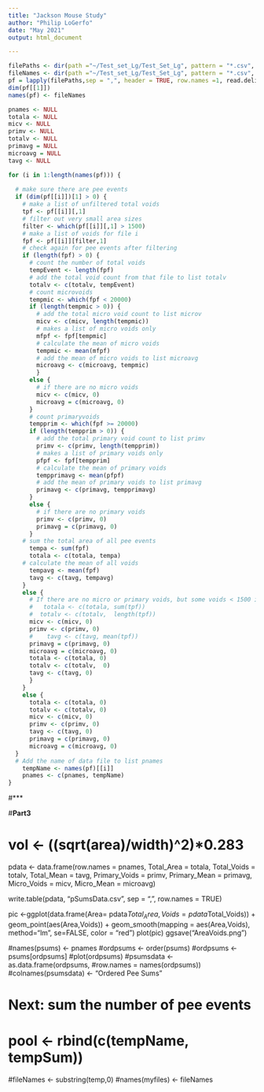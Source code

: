 ```yaml
---
title: "Jackson Mouse Study"
author: "Philip LoGerfo"
date: "May 2021"
output: html_document

---
```



#############

```r

filePaths <- dir(path ="~/Test_set_Lg/Test_Set_Lg", pattern = "*.csv", full.names = TRUE, recursive = TRUE)
fileNames <- dir(path ="~/Test_set_Lg/Test_Set_Lg", pattern = "*.csv", full.names = FALSE, recursive = TRUE)
pf = lapply(filePaths,sep = ",", header = TRUE, row.names =1, read.delim)
dim(pf[[1]])
names(pf) <- fileNames

```

#################


```r
pnames <- NULL
totala <- NULL
micv <- NULL
primv <- NULL
totalv <- NULL
primavg = NULL
microavg = NULL
tavg <- NULL

for (i in 1:length(names(pf))) {
  
  # make sure there are pee events
  if (dim(pf[[i]])[1] > 0) {
    # make a list of unfiltered total voids
    tpf <- pf[[i]][,1]
    # filter out very small area sizes
    filter <- which(pf[[i]][,1] > 1500)
    # make a list of voids for file i
    fpf <- pf[[i]][filter,1]
    # check again for pee events after filtering
    if (length(fpf) > 0) {
      # count the number of total voids
      tempEvent <- length(fpf)
      # add the total void count from that file to list totalv
      totalv <- c(totalv, tempEvent)
      # count microvoids
      tempmic <- which(fpf < 20000)
      if (length(tempmic > 0)) {
        # add the total micro void count to list microv
        micv <- c(micv, length(tempmic))
        # makes a list of micro voids only
        mfpf <- fpf[tempmic]
        # calculate the mean of micro voids
        tempmic <- mean(mfpf)
        # add the mean of micro voids to list microavg
        microavg <- c(microavg, tempmic)
        }
      else {
        # if there are no micro voids
        micv <- c(micv, 0)
        microavg = c(microavg, 0)
      }
      # count primaryvoids
      tempprim <- which(fpf >= 20000)
      if (length(tempprim > 0)) {
        # add the total primary void count to list primv
        primv <- c(primv, length(tempprim))
        # makes a list of primary voids only
        pfpf <- fpf[tempprim]
        # calculate the mean of primary voids
        tempprimavg <- mean(pfpf)
        # add the mean of primary voids to list primavg
        primavg <- c(primavg, tempprimavg)
      }
      else {
        # if there are no primary voids
        primv <- c(primv, 0)
        primavg = c(primavg, 0)
      }
    # sum the total area of all pee events   
      tempa <- sum(fpf)
      totala <- c(totala, tempa)
    # calculate the mean of all voids
      tempavg <- mean(fpf)
      tavg <- c(tavg, tempavg)
    }
    else {
      # If there are no micro or primary voids, but some voids < 1500 in area
      #   totala <- c(totala, sum(tpf))
      #  totalv <- c(totalv,  length(tpf))
      micv <- c(micv, 0)
      primv <- c(primv, 0)
      #    tavg <- c(tavg, mean(tpf))
      primavg = c(primavg, 0)
      microavg = c(microavg, 0)
      totala <- c(totala, 0)
      totalv <- c(totalv,  0)
      tavg <- c(tavg, 0)
      }
    }
    else {
      totala <- c(totala, 0)
      totalv <- c(totalv, 0)
      micv <- c(micv, 0)
      primv <- c(primv, 0)
      tavg <- c(tavg, 0)
      primavg = c(primavg, 0)
      microavg = c(microavg, 0)
  } 
  # Add the name of data file to list pnames   
    tempName <- names(pf)[[i]]
    pnames <- c(pnames, tempName)
}

```
###################
#***

#**Part3**
  
  
# vol <- ((sqrt(area)/width)^2)*0.283 

   
  
 

pdata <- data.frame(row.names = pnames, Total_Area = totala, Total_Voids = totalv, Total_Mean = tavg,
                    Primary_Voids = primv, Primary_Mean = primavg, 
                    Micro_Voids = micv, Micro_Mean = microavg) 


write.table(pdata, "pSumsData.csv", sep = ",", row.names = TRUE)


pic <-ggplot(data.frame(Area= pdata$Total_Area, Voids=pdata$Total_Voids)) +
geom_point(aes(Area,Voids)) +
geom_smooth(mapping = aes(Area,Voids), method="lm", se=FALSE, color = "red")
plot(pic)
ggsave("AreaVoids.png")



#names(psums) <- pnames
#ordpsums <- order(psums)
#ordpsums <- psums[ordpsums]
#plot(ordpsums)
#psumsdata <- as.data.frame(ordpsums, 
#row.names = names(ordpsums))
#colnames(psumsdata)  <- "Ordered Pee Sums"


# Next: sum the number of pee events



# pool <- rbind(c(tempName, tempSum))



#fileNames <- substring(temp,0)
#names(myfiles) <- fileNames 